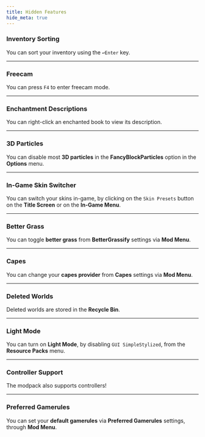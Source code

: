 ```yaml
---
title: Hidden Features
hide_meta: true
---
```


### Inventory Sorting

You can sort your inventory using the `↩️Enter` key.

***

### Freecam

You can press `F4` to enter freecam mode.

***

### Enchantment Descriptions

You can right-click an enchanted book to view its description.

***

### 3D Particles

You can disable most **3D particles** in the **FancyBlockParticles** option in the **Options** menu.

***

### In-Game Skin Switcher

You can switch your skins in-game, by clicking on the `Skin Presets` button on the **Title Screen** or on the
**In-Game Menu**.

***

### Better Grass

You can toggle **better grass** from **BetterGrassify** settings via **Mod Menu**.

***

### Capes

You can change your **capes provider** from **Capes** settings via **Mod Menu**.

***

### Deleted Worlds

Deleted worlds are stored in the **Recycle Bin**.

***

### Light Mode

You can turn on **Light Mode**, by disabling `GUI SimpleStylized`, from the **Resource Packs** menu.

***

### Controller Support

The modpack also supports controllers!

***

### Preferred Gamerules

You can set your **default gamerules** via **Preferred Gamerules** settings, through **Mod Menu**.

